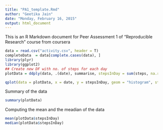 ```yaml
---
title: "PA1_template.Rmd"
author: "Geetika Jain"
date: "Monday, February 16, 2015"
output: html_document
---
```


This is an R Markdown document for Peer Assessment 1 of "Reproducible Research" course from coursera

```r
data = read.csv("activity.csv", header = T)
completeData  = data[complete.cases(data), ]
library(plyr)
library(ggplot2)
## Create new DF with no. of steps for each day
plotData = ddply(data, .(date), summarise, stepsInDay = sum(steps, na.rm = T))

qplot(data = plotData, x = date, y = stepsInDay, geom = "histogram", stat = "identity")
```

Summary of the  data
```r
summary(plotData)
```


Computing the mean and the meadian of the data
```r
mean(plotData$stepsInDay)
median(plotData$stepsInDay)
```


